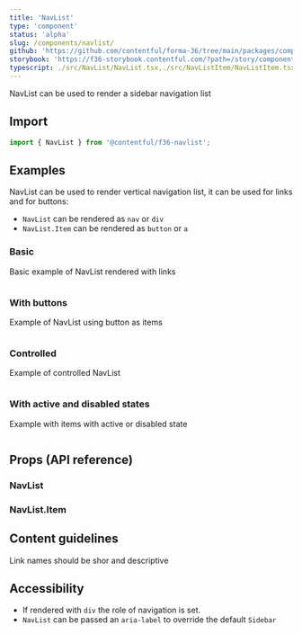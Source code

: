 ```yaml
---
title: 'NavList'
type: 'component'
status: 'alpha'
slug: /components/navlist/
github: 'https://github.com/contentful/forma-36/tree/main/packages/components/navlist'
storybook: 'https://f36-storybook.contentful.com/?path=/story/components-navlist--basic'
typescript: ./src/NavList/NavList.tsx,./src/NavListItem/NavListItem.tsx
---
```


NavList can be used to render a sidebar navigation list

## Import

```jsx static=true
import { NavList } from '@contentful/f36-navlist';
```

## Examples

NavList can be used to render vertical navigation list, it can be used for links and for buttons:

- `NavList` can be rendered as `nav` or `div`
- `NavList.Item` can be rendered as `button` or `a`

### Basic

Basic example of NavList rendered with links

```jsx file=./examples/NavListBasicExample.tsx

```

### With buttons

Example of NavList using button as items

```jsx file=./examples/NavListWithButtonsExample.tsx

```

### Controlled

Example of controlled NavList

```jsx file=./examples/NavListControlledExample.tsx

```

### With active and disabled states

Example with items with active or disabled state

```jsx file=./examples/NavListWithActiveAndDisabledExample.tsx

```

## Props (API reference)

### NavList

<PropsTable of="NavList" />

### NavList.Item

<PropsTable of="NavListItem" />

## Content guidelines

Link names should be shor and descriptive

## Accessibility

- If rendered with `div` the role of navigation is set.
- `NavList` can be passed an `aria-label` to override the default `Sidebar`
